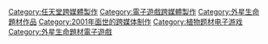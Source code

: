 {{category main}}

{{DEFAULTSORT:Pikimin}}
[[Category:任天堂跨媒體製作|Category:任天堂跨媒體製作]]
[[Category:電子遊戲跨媒體製作|Category:電子遊戲跨媒體製作]]
[[Category:外星生命題材作品|Category:外星生命題材作品]]
[[Category:2001年面世的跨媒体制作|Category:2001年面世的跨媒体制作]]
[[Category:植物题材电子游戏|Category:植物题材电子游戏]]
[[Category:外星生命題材電子遊戲|Category:外星生命題材電子遊戲]]